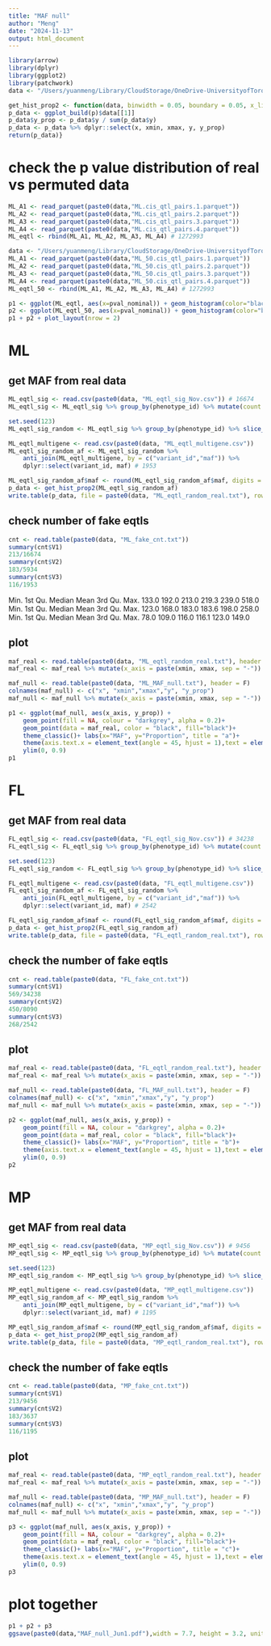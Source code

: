 ```yaml
---
title: "MAF null"
author: "Meng"
date: "2024-11-13"
output: html_document
---
```


```r
library(arrow)
library(dplyr)
library(ggplot2)
library(patchwork)
data <- "/Users/yuanmeng/Library/CloudStorage/OneDrive-UniversityofToronto/Manuscripts/rumex_eqtl/eqtl/"
```

```r
get_hist_prop2 <- function(data, binwidth = 0.05, boundary = 0.05, x_limits = c(0.05, 0.5)) {p <- ggplot(data, aes(x = maf)) + geom_histogram(binwidth = binwidth, boundary = boundary) + scale_x_continuous(limits = x_limits)
p_data <- ggplot_build(p)$data[[1]]
p_data$y_prop <- p_data$y / sum(p_data$y)
p_data <- p_data %>% dplyr::select(x, xmin, xmax, y, y_prop)
return(p_data)}
```


# check the p value distribution of real vs permuted data
```r
ML_A1 <- read_parquet(paste0(data,"ML.cis_qtl_pairs.1.parquet"))
ML_A2 <- read_parquet(paste0(data,"ML.cis_qtl_pairs.2.parquet"))
ML_A3 <- read_parquet(paste0(data,"ML.cis_qtl_pairs.3.parquet"))
ML_A4 <- read_parquet(paste0(data,"ML.cis_qtl_pairs.4.parquet"))
ML_eqtl <- rbind(ML_A1, ML_A2, ML_A3, ML_A4) # 1272993

data <- "/Users/yuanmeng/Library/CloudStorage/OneDrive-UniversityofToronto/Manuscripts/rumex_eqtl/ml/"
ML_A1 <- read_parquet(paste0(data,"ML_50.cis_qtl_pairs.1.parquet"))
ML_A2 <- read_parquet(paste0(data,"ML_50.cis_qtl_pairs.2.parquet"))
ML_A3 <- read_parquet(paste0(data,"ML_50.cis_qtl_pairs.3.parquet"))
ML_A4 <- read_parquet(paste0(data,"ML_50.cis_qtl_pairs.4.parquet"))
ML_eqtl_50 <- rbind(ML_A1, ML_A2, ML_A3, ML_A4) # 1272993

p1 <- ggplot(ML_eqtl, aes(x=pval_nominal)) + geom_histogram(color="black", fill="white", binwidth = 0.005) + theme_classic() + xlab("p-value")+ggtitle("real")
p2 <- ggplot(ML_eqtl_50, aes(x=pval_nominal)) + geom_histogram(color="black", fill="white", binwidth = 0.005) + theme_classic() + xlab("p-value")+ggtitle("1 permutation")
p1 + p2 + plot_layout(nrow = 2)
```



# ML
## get MAF from real data
```r
ML_eqtl_sig <- read.csv(paste0(data, "ML_eqtl_sig_Nov.csv")) # 16674
ML_eqtl_sig <- ML_eqtl_sig %>% group_by(phenotype_id) %>% mutate(count = n()) %>% ungroup() %>% filter(count <= 10) # 5934

set.seed(123)
ML_eqtl_sig_random <- ML_eqtl_sig %>% group_by(phenotype_id) %>% slice_sample(n = 1)  # 2047

ML_eqtl_multigene <- read.csv(paste0(data, "ML_eqtl_multigene.csv"))
ML_eqtl_sig_random_af <- ML_eqtl_sig_random %>% 
    anti_join(ML_eqtl_multigene, by = c("variant_id","maf")) %>%
    dplyr::select(variant_id, maf) # 1953

ML_eqtl_sig_random_af$maf <- round(ML_eqtl_sig_random_af$maf, digits = 3)
p_data <- get_hist_prop2(ML_eqtl_sig_random_af)
write.table(p_data, file = paste0(data, "ML_eqtl_random_real.txt"), row.names = FALSE, quote = FALSE, sep = "\t", col.names = T) 
```

## check number of fake eqtls
```r
cnt <- read.table(paste0(data, "ML_fake_cnt.txt"))
summary(cnt$V1)
213/16674
summary(cnt$V2)
183/5934
summary(cnt$V3)
116/1953
```
   Min. 1st Qu.  Median    Mean 3rd Qu.    Max. 
  133.0   192.0   213.0   219.3   239.0   518.0 
   Min. 1st Qu.  Median    Mean 3rd Qu.    Max. 
  123.0   168.0   183.0   183.6   198.0   258.0 
   Min. 1st Qu.  Median    Mean 3rd Qu.    Max. 
   78.0   109.0   116.0   116.1   123.0   149.0 
   
## plot
```r
maf_real <- read.table(paste0(data, "ML_eqtl_random_real.txt"), header = T)
maf_real <- maf_real %>% mutate(x_axis = paste(xmin, xmax, sep = "-"))

maf_null <- read.table(paste0(data, "ML_MAF_null.txt"), header = F)
colnames(maf_null) <- c("x", "xmin","xmax","y", "y_prop")
maf_null <- maf_null %>% mutate(x_axis = paste(xmin, xmax, sep = "-"))

p1 <- ggplot(maf_null, aes(x_axis, y_prop)) + 
    geom_point(fill = NA, colour = "darkgrey", alpha = 0.2)+
    geom_point(data = maf_real, color = "black", fill="black")+ 
    theme_classic()+ labs(x="MAF", y="Proportion", title = "a")+
    theme(axis.text.x = element_text(angle = 45, hjust = 1),text = element_text(size = 10))+
    ylim(0, 0.9)
p1
```

# FL
## get MAF from real data
```r
FL_eqtl_sig <- read.csv(paste0(data, "FL_eqtl_sig_Nov.csv")) # 34238
FL_eqtl_sig <- FL_eqtl_sig %>% group_by(phenotype_id) %>% mutate(count = n()) %>% ungroup() %>% filter(count <= 10) # 8090

set.seed(123)
FL_eqtl_sig_random <- FL_eqtl_sig %>% group_by(phenotype_id) %>% slice_sample(n = 1)  # 2677

FL_eqtl_multigene <- read.csv(paste0(data, "FL_eqtl_multigene.csv"))
FL_eqtl_sig_random_af <- FL_eqtl_sig_random %>% 
    anti_join(FL_eqtl_multigene, by = c("variant_id","maf")) %>%
    dplyr::select(variant_id, maf) # 2542

FL_eqtl_sig_random_af$maf <- round(FL_eqtl_sig_random_af$maf, digits = 3)
p_data <- get_hist_prop2(FL_eqtl_sig_random_af)
write.table(p_data, file = paste0(data, "FL_eqtl_random_real.txt"), row.names = FALSE, quote = FALSE, sep = "\t", col.names = T) 
```

## check the number of fake eqtls
```r
cnt <- read.table(paste0(data, "FL_fake_cnt.txt"))
summary(cnt$V1)
569/34238
summary(cnt$V2)
450/8090
summary(cnt$V3)
268/2542
```


## plot
```r
maf_real <- read.table(paste0(data, "FL_eqtl_random_real.txt"), header = T)
maf_real <- maf_real %>% mutate(x_axis = paste(xmin, xmax, sep = "-"))

maf_null <- read.table(paste0(data, "FL_MAF_null.txt"), header = F)
colnames(maf_null) <- c("x", "xmin","xmax","y", "y_prop")
maf_null <- maf_null %>% mutate(x_axis = paste(xmin, xmax, sep = "-"))

p2 <- ggplot(maf_null, aes(x_axis, y_prop)) + 
    geom_point(fill = NA, colour = "darkgrey", alpha = 0.2)+
    geom_point(data = maf_real, color = "black", fill="black")+ 
    theme_classic()+ labs(x="MAF", y="Proportion", title = "b")+
    theme(axis.text.x = element_text(angle = 45, hjust = 1),text = element_text(size = 10))+
    ylim(0, 0.9)
p2
```


# MP
## get MAF from real data
```r
MP_eqtl_sig <- read.csv(paste0(data, "MP_eqtl_sig_Nov.csv")) # 9456
MP_eqtl_sig <- MP_eqtl_sig %>% group_by(phenotype_id) %>% mutate(count = n()) %>% ungroup() %>% filter(count <= 10) # 3637

set.seed(123)
MP_eqtl_sig_random <- MP_eqtl_sig %>% group_by(phenotype_id) %>% slice_sample(n = 1)  # 1257

MP_eqtl_multigene <- read.csv(paste0(data, "MP_eqtl_multigene.csv"))
MP_eqtl_sig_random_af <- MP_eqtl_sig_random %>% 
    anti_join(MP_eqtl_multigene, by = c("variant_id","maf")) %>%
    dplyr::select(variant_id, maf) # 1195

MP_eqtl_sig_random_af$maf <- round(MP_eqtl_sig_random_af$maf, digits = 3)
p_data <- get_hist_prop2(MP_eqtl_sig_random_af)
write.table(p_data, file = paste0(data, "MP_eqtl_random_real.txt"), row.names = FALSE, quote = FALSE, sep = "\t", col.names = T) 
```

## check the number of fake eqtls
```r
cnt <- read.table(paste0(data, "MP_fake_cnt.txt"))
summary(cnt$V1)
213/9456
summary(cnt$V2)
183/3637
summary(cnt$V3)
116/1195
```


## plot
```r
maf_real <- read.table(paste0(data, "MP_eqtl_random_real.txt"), header = T)
maf_real <- maf_real %>% mutate(x_axis = paste(xmin, xmax, sep = "-"))

maf_null <- read.table(paste0(data, "MP_MAF_null.txt"), header = F)
colnames(maf_null) <- c("x", "xmin","xmax","y", "y_prop")
maf_null <- maf_null %>% mutate(x_axis = paste(xmin, xmax, sep = "-"))

p3 <- ggplot(maf_null, aes(x_axis, y_prop)) + 
    geom_point(fill = NA, colour = "darkgrey", alpha = 0.2)+
    geom_point(data = maf_real, color = "black", fill="black")+ 
    theme_classic()+ labs(x="MAF", y="Proportion", title = "c")+
    theme(axis.text.x = element_text(angle = 45, hjust = 1),text = element_text(size = 10))+
    ylim(0, 0.9)
p3
```

# plot together
```r
p1 + p2 + p3
ggsave(paste0(data,"MAF_null_Jun1.pdf"),width = 7.7, height = 3.2, units = c("in"))
```